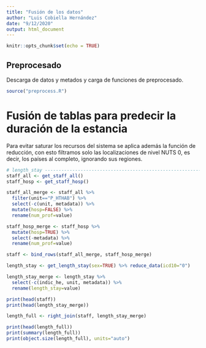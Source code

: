 ```yaml
---
title: "Fusión de los datos"
author: "Luis Cobiella Hernández"
date: "9/12/2020"
output: html_document
---
```


```r
knitr::opts_chunk$set(echo = TRUE)
```

## Preprocesado
Descarga de datos y metados y carga de funciones de preprocesado.
```r
source("preprocess.R")
```

# Fusión de tablas para predecir la duración de la estancia
Para evitar saturar los recursos del sistema se aplica además la función de reducción, con esto filtramos solo las localizaciones de nivel NUTS 0, es decir, los países al completo, ignorando sus regiones.

```r
# length_stay -------------------------------------------------------------
staff_all <- get_staff_all()
staff_hosp <- get_staff_hosp()

staff_all_merge <- staff_all %>%
  filter(unit=="P_HTHAB") %>%
  select(-c(unit, metadata)) %>%
  mutate(hosp=FALSE) %>%
  rename(num_prof=value)

staff_hosp_merge <- staff_hosp %>%
  mutate(hosp=TRUE) %>%
  select(-metadata) %>%
  rename(num_prof=value)

staff <- bind_rows(staff_all_merge, staff_hosp_merge)

length_stay <- get_length_stay(sex=TRUE) %>% reduce_data(icd10="0")

length_stay_merge <- length_stay %>%
  select(-c(indic_he, unit, metadata)) %>%
  rename(length_stay=value)

print(head(staff))
print(head(length_stay_merge))

length_full <- right_join(staff, length_stay_merge)

print(head(length_full))
print(summary(length_full))
print(object.size(length_full), units="auto")
```